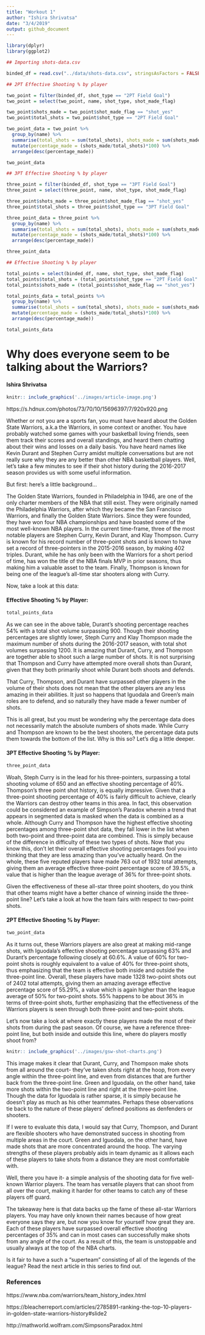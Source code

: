 ```yaml
---
title: "Workout 1"
author: "Ishira Shrivatsa"
date: "3/4/2019"
output: github_document
---
```


```r
library(dplyr)
library(ggplot2)
```


```r

## Importing shots-data.csv 

binded_df = read.csv("../data/shots-data.csv", stringsAsFactors = FALSE)
```

```r

## 2PT Effective Shooting % by player

two_point = filter(binded_df, shot_type == "2PT Field Goal") 
two_point = select(two_point, name, shot_type, shot_made_flag)

two_point$shots_made = two_point$shot_made_flag == "shot_yes"
two_point$total_shots = two_point$shot_type == "2PT Field Goal"

two_point_data = two_point %>%
  group_by(name) %>%
  summarise(total_shots = sum(total_shots), shots_made = sum(shots_made)) %>%
  mutate(percentage_made = (shots_made/total_shots)*100) %>%
  arrange(desc(percentage_made))

two_point_data
```


```r

## 3PT Effective Shooting % by player

three_point = filter(binded_df, shot_type == "3PT Field Goal") 
three_point = select(three_point, name, shot_type, shot_made_flag)

three_point$shots_made = three_point$shot_made_flag == "shot_yes"
three_point$total_shots = three_point$shot_type == "3PT Field Goal"

three_point_data = three_point %>%
  group_by(name) %>%
  summarise(total_shots = sum(total_shots), shots_made = sum(shots_made)) %>%
  mutate(percentage_made = (shots_made/total_shots)*100) %>%
  arrange(desc(percentage_made))

three_point_data


```

```r
## Effective Shooting % by player

total_points = select(binded_df, name, shot_type, shot_made_flag)
total_points$total_shots = (total_points$shot_type == "2PT Field Goal" | total_points$shot_type == "3PT Field Goal")
total_points$shots_made = (total_points$shot_made_flag == "shot_yes")

total_points_data = total_points %>%
  group_by(name) %>%
  summarise(total_shots = sum(total_shots), shots_made = sum(shots_made)) %>%
  mutate(percentage_made = (shots_made/total_shots)*100) %>%
  arrange(desc(percentage_made))

total_points_data

```

# Why does everyone seem to be talking about the Warriors?

#### Ishira Shrivatsa


```r

knitr:: include_graphics('../images/article-image.png')

```
https://s.hdnux.com/photos/73/70/10/15696397/7/920x920.png


Whether or not you are a sports fan, you must have heard about the Golden State Warriors, a.k.a the Warriors, in some context or another. You have probably watched some games with your basketball loving friends, seen them track their scores and overall standings, and heard them chatting about their wins and losses on a daily basis. You have heard names like Kevin Durant and Stephen Curry amidst multiple conversations but are not really sure why they are any better than other NBA basketball players. Well, let's take a few minutes to see if their shot history during the 2016-2017 season provides us with some useful information. 

But first: here's a little background...

The Golden State Warriors, founded in Philadelphia in 1946, are one of the only charter members of the NBA that still exist. They were originally named the Philadelphia Warriors, after which they became the San Francisco Warriors, and finally the Golden State Warriors. Since they were founded, they have won four NBA championships and have boasted some of the most well-known NBA players. In the current time-frame, three of the most notable players are Stephen Curry, Kevin Durant, and Klay Thompson. Curry is known for his record number of three-point shots and is known to have set a record of three-pointers in the 2015-2016 season, by making 402 triples. Durant, while he has only been with the Warriors for a short period of time, has won the title of the NBA finals MVP in prior seasons, thus making him a valuable asset to the team. Finally, Thompson is known for being one of the league's all-time star shooters along with Curry. 

Now, take a look at this data: 


#### Effective Shooting % by Player:


```r
total_points_data
```

As we can see in the above table, Durant's shooting percentage reaches 54% with a total shot volume surpassing 900. Though their shooting percentages are slightly lower, Steph Curry and Klay Thompson made the maximum number of shots during the 2016-2017 season, with total shot volumes surpassing 1200. It is amazing that Durant, Curry, and Thompson are together able to shoot such a large number of shots. It is not surprising that Thompson and Curry have attempted more overall shots than Durant, given that they both primarily shoot while Durant both shoots and defends. 

That Curry, Thompson, and Durant have surpassed other players in the volume of their shots does not mean that the other players are any less amazing in their abilities. It just so happens that Iguodala and Green's main roles are to defend, and so naturally they have made a fewer number of shots. 

This is all great, but you must be wondering why the percentage data does not necessarily match the absolute numbers of shots made. While Curry and Thompson are known to be the best shooters, the percentage data puts them towards the bottom of the list. Why is this so? Let's dig a little deeper. 

#### 3PT Effective Shooting % by Player:

```r
three_point_data
```

Woah, Steph Curry is in the lead for his three-pointers, surpassing a total shooting volume of 650 and an effective shooting percentage of 40%. Thompson's three point shot history, is equally impressive. Given that a three-point shooting percentage of 40% is fairly difficult to achieve, clearly the Warriors can destroy other teams in this area. In fact, this observation could be considered an example of Simpson's Paradox wherein a trend that appears in segmented data is masked when the data is combined as a whole. Although Curry and Thompson have the highest effective shooting percentages among three-point shot data, they fall lower in the list when both two-point and three-point data are combined. This is simply because of the difference in difficulty of these two types of shots. Now that you know this, don't let their overall effective shooting percentages fool you into thinking that they are less amazing than you've actually heard. On the whole, these five reputed players have made 763 out of 1932 total attempts, giving them an average effective three-point percentage score of 39.5%, a value that is higher than the league average of 36% for three-point shots.

Given the effectiveness of these all-star three point shooters, do you think that other teams might have a better chance of winning inside the three-point line? Let's take a look at how the team fairs with respect to two-point shots. 

#### 2PT Effective Shooting % by Player:

```r
two_point_data
```

As it turns out, these Warriors players are also great at making mid-range shots, with Iguodala's effective shooting percentage surpassing 63% and Durant's percentage following closely at 60.6%. A value of 60% for two-point shots is roughly equivalent to a value of 40% for three-point shots, thus emphasizing that the team is effective both inside and outside the three-point line. Overall, these players have made 1328 two-point shots out of 2402 total attempts, giving them an amazing average effective percentage score of 55.29%, a value which is again higher than the league average of 50% for two-point shots. 55% happens to be about 36% in terms of three-point shots, further emphasizing that the effectiveness of the Warriors players is seen through both three-point and two-point shots. 

Let's now take a look at where exactly these players made the most of their shots from during the past season. Of course, we have a reference three-point line, but both inside and outside this line, where do players mostly shoot from? 

```r

knitr:: include_graphics('../images/gsw-shot-charts.png')

```

This image makes it clear that Durant, Curry, and Thompson make shots from all around the court- they've taken shots right at the hoop, from every angle within the three-point line, and even from distances that are further back from the three-point line. Green and Iguodala, on the other hand, take more shots within the two-point line and right at the three-point line. Though the data for Iguodala is rather sparse, it is simply because he doesn't play as much as his other teammates. Perhaps these observations tie back to the nature of these players' defined positions as denfenders or shooters. 

If I were to evaluate this data, I would say that Curry, Thompson, and Durant are flexible shooters who have demonstrated success in shooting from multiple areas in the court. Green and Iguodala, on the other hand, have made shots that are more concentrated around the hoop. The varying strengths of these players probably aids in team dynamic as it allows each of these players to take shots from a distance they are most comfortable with. 

Well, there you have it- a simple analysis of the shooting data for five well-known Warrior players. The team has versatile players that can shoot from all over the court, making it harder for other teams to catch any of these players off guard. 

The takeaway here is that data backs up the fame of these all-star Warriors players. You may have only known their names because of how great everyone says they are, but now you know for yourself how great they are. Each of these players have surpassed overall effective shooting percentages of 35% and can in most cases can successfully make shots from any angle of the court. As a result of this, the team is unstoppable and usually always at the top of the NBA charts. 

Is it fair to have a such a "superteam" consisting of all of the legends of the league? Read the next article in this series to find out. 

### References

https://www.nba.com/warriors/team_history_index.html 

https://bleacherreport.com/articles/2785891-ranking-the-top-10-players-in-golden-state-warriors-history#slide2

http://mathworld.wolfram.com/SimpsonsParadox.html 

